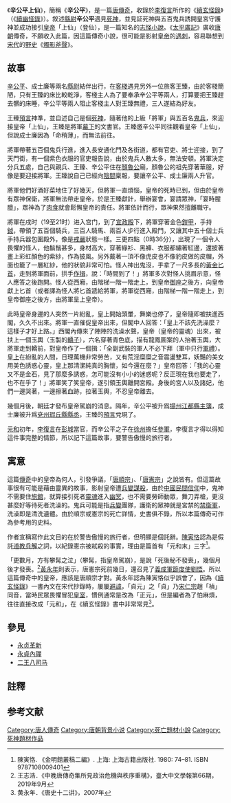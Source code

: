 《'''辛公平上仙'''》，簡稱《'''辛公平'''》，是一篇[[傳奇_(小說)|唐傳奇]]，收錄於[[李復言|李復言]]所作的《[[續玄怪錄|續玄怪錄]]》（《[[續幽怪錄|續幽怪錄]]》）。敘述[[縣尉|縣尉]]'''辛公平'''遇見[[死神|死神]]，並見証死神與五百鬼兵誘開皇宮守護神並成功接引[[皇帝|皇帝]]「上仙」（登仙），是一篇知名的[[笔记小说|志怪小說]]。《[[太平廣記|太平廣記]]》廣收[[唐朝|唐朝]]傳奇，不願收入此篇，因這篇傳奇小說，很可能是影射[[皇帝|皇帝]]的[[刺殺|遇刺]]，容易聯想到[[宋朝|宋代]]的[[野史|野史]]《[[燭影斧聲|燭影斧聲]]》。

==故事==
[[辛公平|辛公平]]、成士廉等兩名[[縣尉|縣尉]]結伴出行，在[[客棧|客棧]]遇見另外一位旅客王臻，由於客棧簡陋，只有王臻的床比較乾淨，客棧主人為了要奉承辛公平等兩人，打算要把王臻趕去髒的床睡，辛公平等兩人阻止客棧主人對王臻無禮，三人遂結為好友。

王臻[[預言|預言]]神準，並自述自己是個[[死神|死神]]，隨著他的上級「將軍」與五百名[[鬼卒|鬼兵]]，來迎接皇帝「上仙」，王臻是將軍[[幕僚部門|幕下]]的文書官。王臻邀辛公平同往觀看皇帝「上仙」，但說成士廉因為「命稍薄」，而無法前往。

將軍帶著五百個鬼兵行進，進入長安通化門及各街道，都有官吏、將士迎接，到了天門街，有一個紫色衣服的官吏報告說，由於鬼兵人數太多，無法安頓。將軍決定分兵五處，自己與親兵、王臻、辛公平住在[[顏魯公|顏魯公]]廟，顏魯公的祖先穿著華服，好像是要迎接將軍。王臻說自己已經向[[陰間|陰間]]稟報，要讓辛公平、成士廉兩人升官。

將軍他們好酒好菜地住了好幾天，但將軍一直煩惱，皇帝的死時已到，但由於皇帝有眾神保衛，將軍無法帶走皇帝，於是王臻獻計，舉辦宴會，宴請眾神，「宴時腥膻」，眾神為了[[牲禮|肉食]]就會鬆懈皇帝的責任。將軍依計而行，眾神果然擅離職守。

將軍在戌时（19至21时）进入宫门，到了[[宣政殿|宣政殿]]下，將軍穿著金色[[鎧甲|鎧甲]]，手持[[鉞|鉞]]，帶領了五百個騎兵，三百人騎馬、兩百人步行進入殿門，又讓其中五十個士兵手持兵器包圍殿外，像是[[戒嚴|戒嚴]]狀態一樣。三更四點（0時36分），出現了一個令人畏懼的怪人，他鬍鬚甚多，身材高大，穿著綠衫、黑褲、衣服都繡著紅邊，還披著畫上彩虹顏色的紫紗，作為披風。另外戴著一頂不像虎皮也不像豹皮做的皮帽，外面也籠了一層紅紗，他的狀貌非常可怕。怪人神出鬼沒，手拿了一尺多長的[[金|黃金]][[匕首|匕首]]，走到將軍面前，拱手[[作揖|作揖]]，說：「時間到了！」將軍多次對怪人挑眉示意，怪人應答之後跑開。怪人從西廂，由階梯一階一階走上，到皇帝[[御座|御座]]之後方，向皇帝獻上匕首（或者譯為怪人將匕首遞給將軍，將軍從西廂，由階梯一階一階走上，到皇帝御座之後方，由將軍呈上皇帝）。{{notetag|俄而三更四點，有一人多髯而長，碧衫皂褲，以紅為褾，又以紫縠畫虹霓為幀，結於兩肩右腋之間，垂兩端於背，冠皮冠，非虎非豹，飾以紅罽，其狀可畏。忽不知其所來，執金匕首，長尺餘，拱於將軍之前，延聲曰：「時到矣！」將軍頻眉揖之，唯而走，自西廂歷階而上，當御座後，跪以獻上。}}

此時皇帝身邊的人突然一片紛亂，皇上開始頭暈，舞樂也停了，皇帝隨即被扶進西閣，久久不出來。將軍一直催促皇帝出來，但閣中人回答：「皇上不該先洗澡麼？這樣子才好上路。」西閣內傳來了陣陣的洗澡水聲，皇帝（皇帝的靈魂）出來，被扶上一個玉輿（玉製的[[轎子|轎子]]），六名穿著青色底，描有龍鳳圖案的人抬著玉輿，大將軍走到轎前，對皇帝作了一個揖：「全副武裝的軍人不必下拜（軍中只行[[軍禮|軍禮]]）。[[皇上|皇上]]在紛亂的人間，日理萬機非常勞苦，又有荒淫糜糜之音震盪雙耳，妖豔的美女用美色誘惑心靈，皇上那清潔純真的胸懷，如今還在麼？」皇帝回答：「我的心靈又不是金石，見了那麼多誘惑，怎可能沒有小小的迷惑呢？反正現在我也要走了，也不在乎了！」將軍笑了笑皇帝，遂引領玉輿離開宮殿。身後的宮人以及諸妃，他們一邊哭著，一邊擦著血跡，拉著玉輿，不忍皇帝離去。

幾個月後，朝廷才發布皇帝駕崩的消息。隔年，辛公平被升爲[[揚州_(隋朝)|揚州]][[江都縣|江都縣]][[主簿|主簿]]，成士廉被升爲[[兖州_(古代)|兗州]][[瑕丘縣|瑕丘縣]][[縣丞|縣丞]]，王臻的[[預言|預言]]兌現了。

[[元和_(唐朝)|元和]]初年，[[李復言|李復言]]在[[彭城郡|彭城]]當官，而辛公平之子在[[徐州_(三国至明朝)|徐州]]擔任[[參軍|參軍]]，李復言才得以得知這件事完整的情節，所以記下這篇故事，要警告傲慢的旅行者。

==寓意==
這篇[[傳奇_(小說)|傳奇]]中的皇帝為何人，引發爭議，「[[唐順宗|唐順宗]]」、「[[唐憲宗|唐憲宗]]」之說皆有。但這篇故事很有可能是藉由靈異的故事，影射皇帝遭[[兵變|兵變]][[謀殺|謀殺]]，由於[[中國民間信仰|中國民間信仰]]中，鬼神不需要住[[旅館|旅館]]，就算接引死者[[靈魂|靈魂]]進入[[陰間|幽冥]]，也不需要勞師動眾，舞刀弄槍，更沒甚麼好等待死者洗澡的。鬼兵可能是指[[兵變|兵變]]團隊，護衛的眾神就是宮禁的[[禁衛軍|禁衛軍]]，洗澡即是清洗遺體。由於順宗或憲宗的死亡詳情，史書俱不錄，所以本篇傳奇可作為參考用的史料。

作者宣稱寫作此文目的在於警告傲慢的旅行者，但明顯是個託辭。[[陳寅恪|陳寅恪]]認為是假託[[道教|道教]][[兵解|兵解]]之詞，以紀錄憲宗被弒殺的事實，理由是篇首有「元和末」三字<ref>陳寅恪. 《金明館叢稿二編》. 上海: 上海古籍出版社. 1980: 74–81. ISBN 9787108009401</ref>。

「更數月，方有攀髯之泣」（攀髯，指皇帝駕崩），是說「死後秘不發喪」，幾個月後才發喪。<ref>王志浩．《中晚唐傳奇集所見政治危機與秩序重構》，臺大中文學報第66期，2019年9月</ref>[[黃永年|黃永年]]則表示，唐憲宗死前幾日，還召見了[[義成軍節度使|義成軍節度使]][[劉悟|劉悟]]。所以這篇傳奇中的皇帝，應該是唐順宗才對。黃永年認為陳寅恪似乎誤會了，因為《[[續玄怪錄|續玄怪錄]]》一書內文在宋代抄錄時，屢屢[[避諱|避諱]]，「貞元」之「貞」乃[[宋仁宗|宋仁宗]]趙「禎」同音，當時民眾畏懼冒犯[[皇室|皇室]]，慣例通常是改為「正元」，但是編者為了怕麻煩，往往直接改成「元和」，在《續玄怪錄》書中非常常見<ref>黄永年．《唐史十二讲》，2007年</ref>。

==參見==
*[[永贞革新|永贞革新]]
*[[永貞內禪|永貞內禪]]
*[[二王八司马|二王八司马]]

==註釋==
{{NoteFoot}}

== 参考文献 ==
{{reflist}}
{{wikisource}}

[[Category:唐人傳奇|Category:唐人傳奇]]
[[Category:唐朝背景小说|Category:唐朝背景小说]]
[[Category:死亡題材小說|Category:死亡題材小說]]
[[Category:死神題材作品|Category:死神題材作品]]